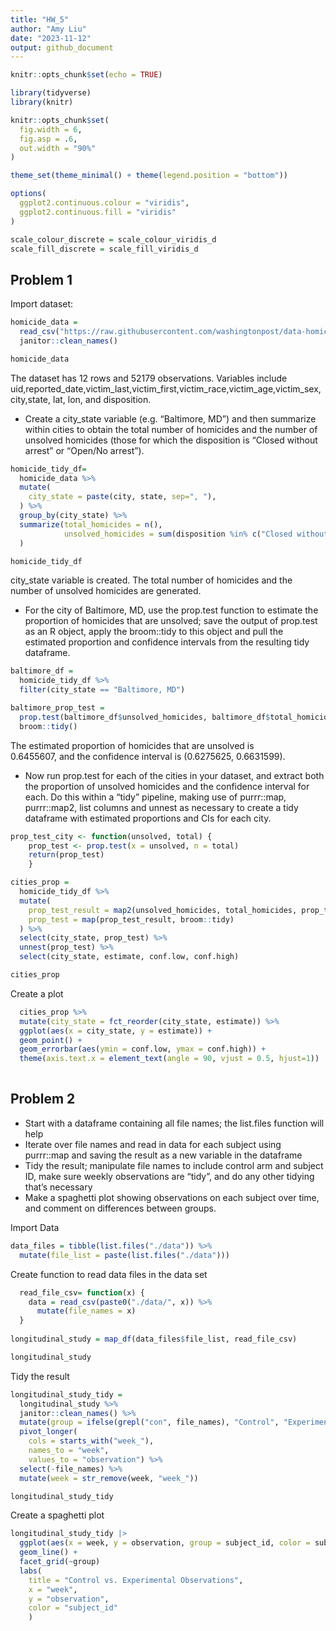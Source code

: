 ```yaml
---
title: "HW_5"
author: "Amy Liu"
date: "2023-11-12"
output: github_document
---
```


```r
knitr::opts_chunk$set(echo = TRUE)

library(tidyverse)
library(knitr)

knitr::opts_chunk$set(
  fig.width = 6,
  fig.asp = .6,
  out.width = "90%"
)

theme_set(theme_minimal() + theme(legend.position = "bottom"))

options(
  ggplot2.continuous.colour = "viridis",
  ggplot2.continuous.fill = "viridis"
)

scale_colour_discrete = scale_colour_viridis_d
scale_fill_discrete = scale_fill_viridis_d
```

## Problem 1

Import dataset:

```r
homicide_data =
  read_csv("https://raw.githubusercontent.com/washingtonpost/data-homicides/master/homicide-data.csv") %>% 
  janitor::clean_names()

homicide_data
```
The dataset has 12 rows and 52179 observations. Variables include uid,reported_date,victim_last,victim_first,victim_race,victim_age,victim_sex,city,state, lat, lon, and disposition.

* Create a city_state variable (e.g. “Baltimore, MD”) and then summarize within cities to obtain the total number of homicides and the number of unsolved homicides (those for which the disposition is “Closed without arrest” or “Open/No arrest”).
```r
homicide_tidy_df=
  homicide_data %>% 
  mutate(
    city_state = paste(city, state, sep=", "),
  ) %>% 
  group_by(city_state) %>%
  summarize(total_homicides = n(), 
            unsolved_homicides = sum(disposition %in% c("Closed without arrest", "Open/No arrest"))
  )

homicide_tidy_df
```
city_state variable is created. The total number of homicides and the number of unsolved homicides are generated.

* For the city of Baltimore, MD, use the prop.test function to estimate the proportion of homicides that are unsolved; save the output of prop.test as an R object, apply the broom::tidy to this object and pull the estimated proportion and confidence intervals from the resulting tidy dataframe.

```r
baltimore_df = 
  homicide_tidy_df %>% 
  filter(city_state == "Baltimore, MD")

baltimore_prop_test = 
  prop.test(baltimore_df$unsolved_homicides, baltimore_df$total_homicides) %>% 
  broom::tidy()
```
The estimated proportion of homicides that are unsolved is 	
0.6455607, and the confidence interval is (0.6275625, 0.6631599).

* Now run prop.test for each of the cities in your dataset, and extract both the proportion of unsolved homicides and the confidence interval for each. Do this within a “tidy” pipeline, making use of purrr::map, purrr::map2, list columns and unnest as necessary to create a tidy dataframe with estimated proportions and CIs for each city.

```r
prop_test_city <- function(unsolved, total) {
    prop_test <- prop.test(x = unsolved, n = total)
    return(prop_test)
    }

cities_prop = 
  homicide_tidy_df %>%
  mutate(
    prop_test_result = map2(unsolved_homicides, total_homicides, prop_test_city),
    prop_test = map(prop_test_result, broom::tidy)
  ) %>%
  select(city_state, prop_test) %>%
  unnest(prop_test) %>%
  select(city_state, estimate, conf.low, conf.high)

cities_prop
```
Create a plot

```r
  cities_prop %>% 
  mutate(city_state = fct_reorder(city_state, estimate)) %>%
  ggplot(aes(x = city_state, y = estimate)) +
  geom_point() +
  geom_errorbar(aes(ymin = conf.low, ymax = conf.high)) +
  theme(axis.text.x = element_text(angle = 90, vjust = 0.5, hjust=1))
  
```

## Problem 2

* Start with a dataframe containing all file names; the list.files function will help
* Iterate over file names and read in data for each subject using purrr::map and saving the result as a new variable in the dataframe
* Tidy the result; manipulate file names to include control arm and subject ID, make sure weekly observations are “tidy”, and do any other tidying that’s necessary
* Make a spaghetti plot showing observations on each subject over time, and comment on differences between groups.

Import Data
```r
data_files = tibble(list.files("./data")) %>% 
  mutate(file_list = paste(list.files("./data")))

```

Create function to read data files in the data set 
```r
  read_file_csv= function(x) {
    data = read_csv(paste0("./data/", x)) %>%
      mutate(file_names = x)
  }
  
longitudinal_study = map_df(data_files$file_list, read_file_csv)

longitudinal_study
```
Tidy the result

```r
longitudinal_study_tidy = 
  longitudinal_study %>% 
  janitor::clean_names() %>%
  mutate(group = ifelse(grepl("con", file_names), "Control", "Experimental"), subject_id = row_number()) %>% 
  pivot_longer(
    cols = starts_with("week_"),
    names_to = "week", 
    values_to = "observation") %>% 
  select(-file_names) %>% 
  mutate(week = str_remove(week, "week_"))

longitudinal_study_tidy
```
Create a spaghetti plot

```r
longitudinal_study_tidy |> 
  ggplot(aes(x = week, y = observation, group = subject_id, color = subject_id)) +
  geom_line() +
  facet_grid(~group)
  labs(
    title = "Control vs. Experimental Observations",
    x = "week",
    y = "observation",
    color = "subject_id"
    )
```

















